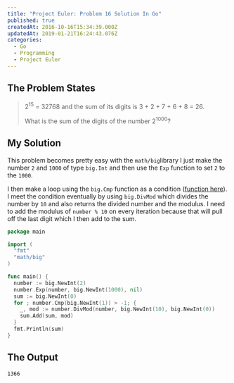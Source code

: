 ```yaml
---
title: "Project Euler: Problem 16 Solution In Go"
published: true
createdAt: 2016-10-16T15:34:39.000Z
updatedAt: 2019-01-21T16:24:43.076Z
categories:
  - Go
  - Programming
  - Project Euler
---
```


## The Problem States

> <p>2<sup>15</sup> = 32768 and the sum of its digits is 3 + 2 + 7 + 6 + 8 = 26.</p>
>
> What is the sum of the digits of the number 2<sup>1000</sup>?

## My Solution

This problem becomes pretty easy with the `math/big`library I just make the number `2` and `1000` of type `big.Int`
and then use the `Exp` function to set `2` to the `1000`.

I then make a loop using the `big.Cmp` function as a condition ([function here](https://golang.org/pkg/math/big/#Int.Cmp)).
I meet the condition eventually by using `big.DivMod` which divides the number by `10` and also returns the divided
number and the modulus. I need to add the modulus of `number % 10` on every iteration because that will pull off the
last digit which I then add to the sum.

```go
package main

import (
  "fmt"
  "math/big"
)

func main() {
  number := big.NewInt(2)
  number.Exp(number, big.NewInt(1000), nil)
  sum := big.NewInt(0)
  for ; number.Cmp(big.NewInt(1)) > -1; {
    _, mod := number.DivMod(number, big.NewInt(10), big.NewInt(0))
    sum.Add(sum, mod)
  }
  fmt.Println(sum)
}
```

## The Output

```bash
1366
```
